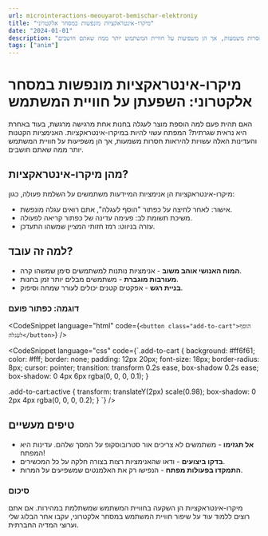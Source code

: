 ```yaml
---
url: microinteractions-meouyarot-bemischar-elektroniy
title: "מיקרו-אינטראקציות מונפשות במסחר אלקטרוני"
date: "2024-01-01"
description: "האם תהית פעם למה הוספת מוצר לעגלה בחנות אחת מרגישה מרגשת, בעוד באחרת היא נראית שגרתית? המפתח עשוי להיות במיקרו-אינטראקציות. האנימציות הקטנות והעדינות האלה עשויות להיראות חסרות משמעות, אך הן משפיעות על חוויית המשתמש יותר ממה שאתם חושבים."
tags: ["anim"]
---
```


# מיקרו-אינטראקציות מונפשות במסחר אלקטרוני: השפעתן על חוויית המשתמש

האם תהית פעם למה הוספת מוצר לעגלה בחנות אחת מרגישה מרגשת, בעוד באחרת היא נראית שגרתית? המפתח עשוי להיות במיקרו-אינטראקציות. האנימציות הקטנות והעדינות האלה עשויות להיראות חסרות משמעות, אך הן משפיעות על חוויית המשתמש יותר ממה שאתם חושבים.

## מהן מיקרו-אינטראקציות?

מיקרו-אינטראקציות הן אנימציות המיידעות משתמשים על השלמת פעולה, כגון:

-   אישור: לאחר לחיצה על כפתור "הוסף לעגלה", אתם רואים עגלה מונפשת.
-   משיכת תשומת לב: פעימה עדינה של כפתור קריאה לפעולה.
-   עזרה בניווט: רמז חזותי המציין שמשהו התעדכן.

## למה זה עובד?

-   **המוח האנושי אוהב משוב** - אנימציות נותנות למשתמשים סימן שמשהו קרה.
-   **מעורבות מוגברת** - משתמשים מבלים יותר זמן בחנות.
-   **בניית רגש** - אפקטים קטנים יכולים לעורר שמחה וסיפוק.

### דוגמה: כפתור פועם

<CodeSnippet
    language="html"
    code={`<button class="add-to-cart">הוסף לעגלה</button>`}
/>

<CodeSnippet
    language="css"
    code={`.add-to-cart {
    background: #ff6f61;
    color: #fff;
    border: none;
    padding: 12px 20px;
    font-size: 18px;
    border-radius: 8px;
    cursor: pointer;
    transition: transform 0.2s ease, box-shadow 0.2s ease;
    box-shadow: 0 4px 6px rgba(0, 0, 0, 0.1);
}

.add-to-cart:active {
transform: translateY(2px) scale(0.98);
box-shadow: 0 2px 4px rgba(0, 0, 0, 0.2);
}
`}
/>

## טיפים מעשיים

-   **אל תגזימו** - משתמשים לא צריכים אור סטרובוסקופ על המסך שלהם. עדינות היא המפתח!
-   **בדקו ביצועים** - ודאו שהאנימציות רצות בצורה חלקה על כל המכשירים.
-   **התמקדו בפעולות מפתח** - הנפישו רק את האלמנטים שמשפיעים על המרות.

### סיכום

מיקרו-אינטראקציות הן השקעה בחוויית המשתמש שמשתלמת במהירות. אם אתם רוצים ללמוד עוד על שיפור חוויית המשתמש במסחר אלקטרוני, עקבו אחר הבלוג שלי וערוצי המדיה החברתית.
